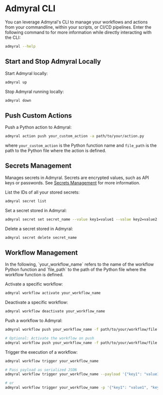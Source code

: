
# Admyral CLI

You can leverage Admyral's CLI to manage your workflows and actions from your commandline, within your scripts, or CI/CD pipelines.
Enter the following command to for more information while directly interacting with the CLI:

```bash
admyral --help
```

## Start and Stop Admyral Locally

Start Admyral locally:

```bash
admyral up
```

Stop Admyral running locally:

```bash
admyral down
```

## Push Custom Actions

Push a Python action to Admyral:

```bash
admyral action push your_custom_action -a path/to/your/action.py
```

where `your_custom_action` is the Python function name and `file_path` is the path to the Python file where the action is defined.

## Secrets Management

Manages secrets in Admyral. Secrets are encrypted values, such as API keys or passwords. See [Secrets Management](/secrets) for more information.

List the IDs of all your stored secrets:

```bash
admyral secret list
```

Set a secret stored in Admyral:

```bash
admyral secret set secret_name --value key1=value1 --value key2=value2
```

Delete a secret stored in Admyral:

```bash
admyral secret delete secret_name
```

## Workflow Management

<Callout type="info">
    In the following, `your_workflow_name` refers to the name of the workflow Python function and `file_path` to the path of the Python file where the workflow function is defined.
</Callout>

Activate a specific workflow:

```bash
admyral workflow activate your_workflow_name
```

Deactivate a specific workflow:

```bash
admyral workflow deactivate your_workflow_name
```

Push a workflow to Admyral:

```bash
admyral workflow push your_workflow_name -f path/to/your/workflow/file.py

# Optional: Activate the workflow on push
admyral workflow push your_workflow_name -f path/to/your/workflow/file.py --activate
```

Trigger the execution of a workflow:

```bash
admyral workflow trigger your_workflow_name

# Pass payload as serialized JSON
admyral workflow trigger your_workflow_name --payload '{"key1": "value1", "key2": "value2"}'

# or
admyral workflow trigger your_workflow_name -p '{"key1": "value1", "key2": "value2"}'
```
